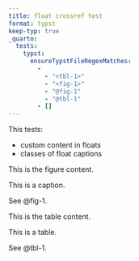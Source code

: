 ```yaml
---
title: float crossref test
format: typst
keep-typ: true
_quarto:
  tests:
    typst:
      ensureTypstFileRegexMatches:
        - 
          - "<tbl-1>"
          - "<fig-1>"
          - "@fig-1"
          - "@tbl-1"
        - []
---
```


This tests:

- custom content in floats
- classes of float captions

::: {#fig-1}

::: {.figure-content}
This is the figure content.
:::

This is a caption.

:::

See @fig-1.


::: {#tbl-1}

::: {.table-content}
This is the table content.
:::

This is a table.

:::

See @tbl-1.